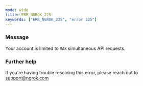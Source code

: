```yaml
---
mode: wide
title: ERR_NGROK_225
keywords: ["ERR_NGROK_225", "error 225"]
---
```


### Message

Your account is limited to `MAX` simultaneous API requests.

### Further help

If you're having trouble resolving this error, please reach out to [support@ngrok.com](mailto:support@ngrok.com?subject=Help%20with%20ERR_NGROK_225)

